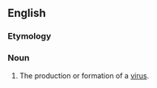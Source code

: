 ==English==

===Etymology===
{{suffix|virus|alt1=viro-|genesis|lang=en}}

===Noun===
{{en-noun|~|virogeneses}}

# {{lb|en|virology}} The production or formation of a [[virus]].